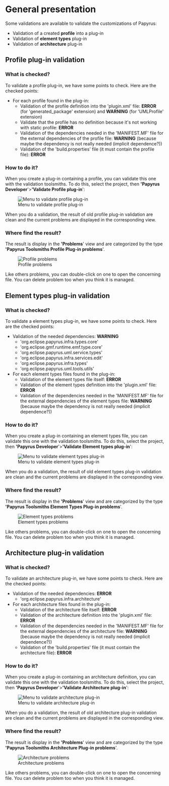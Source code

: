 =General presentation=
Some validations are available to validate the customizations of Papyrus:
* Validation of a created '''profile''' into a plug-in
* Validation of '''element types''' plug-in
* Validation of '''architecture''' plug-in

==Profile plug-in validation==
===What is checked?===
To validate a profile plug-in, we have some points to check. Here are the checked points:
* For each profile found in the plug-in:
** Validation of the profile definition into the 'plugin.xml' file: '''ERROR''' (for 'generated_package' extension) and '''WARNING''' (for 'UMLProfile' extension)
** Validate that the profile has no definition because it's not working with static profile: '''ERROR'''
** Validation of the dependencies needed in the 'MANIFEST.MF' file for the external dependencies of the profile file: '''WARNING''' (because maybe the dependency is not really needed (implicit dependence?))
** Validation of the 'build.properties' file (it must contain the profile file): '''ERROR'''

===How to do it?===
When you create a plug-in containing a profile, you can validate this one with the validation toolsmiths.
To do this, select the project, then ''''Papyrus Developer''''>''''Validate Profile plug-in'''':

[[File:images/devDoc/Papyrus_ValidationProfileMenu.png|frame|none|Menu to validate profile plug-in]]

When you do a validation, the result of old profile plug-in validation are clean and the current problems are displayed in the corresponding view.

===Where find the result?===
The result is display in the ''''Problems'''' view and are categorized by the type ''''Papyrus Toolsmiths Profile Plug-in problems''''.

[[File:images/devDoc/Papyrus_ProblemsViewProfile.png|frame|none|Profile problems]]

Like others problems, you can double-click on one to open the concerning file. You can delete problem too when you think it is managed.

==Element types plug-in validation==
===What is checked?===
To validate a element types plug-in, we have some points to check. Here are the checked points:
* Validation of the needed dependencies: '''WARNING'''
** 'org.eclipse.papyrus.infra.types.core'
** 'org.eclipse.gmf.runtime.emf.type.core'
** 'org.eclipse.papyrus.uml.service.types'
** 'org.eclipse.papyrus.infra.services.edit'
** 'org.eclipse.papyrus.infra.types'
** 'org.eclipse.papyrus.uml.tools.utils'
* For each element types files found in the plug-in:
** Validation of the element types file itself: '''ERROR'''
** Validation of the element types definition into the 'plugin.xml' file: '''ERROR'''
** Validation of the dependencies needed in the 'MANIFEST.MF' file for the external dependencies of the element types file: '''WARNING''' (because maybe the dependency is not really needed (implicit dependence?))

===How to do it?===
When you create a plug-in containing an element types file, you can validate this one with the validation toolsmiths.
To do this, select the project, then ''''Papyrus Developer''''>''''Validate Element types plug-in'''':

[[File:images/devDoc/Papyrus_ValidationElementTypesMenu.png|frame|none|Menu to validate element types plug-in]]

When you do a validation, the result of old element types plug-in validation are clean and the current problems are displayed in the corresponding view.

===Where find the result?===
The result is display in the ''''Problems'''' view and are categorized by the type ''''Papyrus Toolsmiths Element Types Plug-in problems''''.

[[File:images/devDoc/Papyrus_ProblemsViewElementTypes.png|frame|none|Element types problems]]

Like others problems, you can double-click on one to open the concerning file. You can delete problem too when you think it is managed.

==Architecture plug-in validation==
===What is checked?===
To validate an architecture plug-in, we have some points to check. Here are the checked points:
* Validation of the needed dependencies: '''ERROR'''
** 'org.eclipse.papyrus.infra.architecture'
* For each architecture files found in the plug-in:
** Validation of the architecture file itself: '''ERROR'''
** Validation of the architecture definition into the 'plugin.xml' file: '''ERROR'''
** Validation of the dependencies needed in the 'MANIFEST.MF' file for the external dependencies of the architecture file: '''WARNING''' (because maybe the dependency is not really needed (implicit dependence?))
** Validation of the 'build.properties' file (it must contain the architecture file): '''ERROR'''

===How to do it?===
When you create a plug-in containing an architecture definition, you can validate this one with the validation toolsmiths.
To do this, select the project, then ''''Papyrus Developer''''>''''Validate Architecture plug-in'''':

[[File:images/devDoc/Papyrus_ValidationArchitectureMenu.png|frame|none|Menu to validate architecture plug-in]]

When you do a validation, the result of old architecture plug-in validation are clean and the current problems are displayed in the corresponding view.

===Where find the result?===
The result is display in the ''''Problems'''' view and are categorized by the type ''''Papyrus Toolsmiths Architecture Plug-in problems''''.

[[File:images/devDoc/Papyrus_ProblemsViewArchitecture.png|frame|none|Architecture problems]]

Like others problems, you can double-click on one to open the concerning file. You can delete problem too when you think it is managed.

